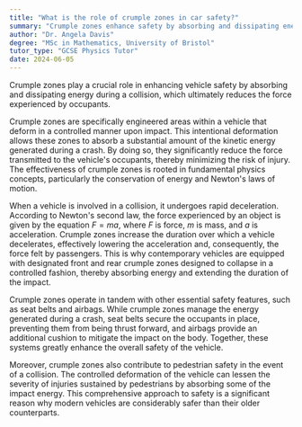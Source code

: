 ```yaml
---
title: "What is the role of crumple zones in car safety?"
summary: "Crumple zones enhance safety by absorbing and dissipating energy in collisions, thereby reducing the force experienced by occupants."
author: "Dr. Angela Davis"
degree: "MSc in Mathematics, University of Bristol"
tutor_type: "GCSE Physics Tutor"
date: 2024-06-05
---
```


Crumple zones play a crucial role in enhancing vehicle safety by absorbing and dissipating energy during a collision, which ultimately reduces the force experienced by occupants.

Crumple zones are specifically engineered areas within a vehicle that deform in a controlled manner upon impact. This intentional deformation allows these zones to absorb a substantial amount of the kinetic energy generated during a crash. By doing so, they significantly reduce the force transmitted to the vehicle's occupants, thereby minimizing the risk of injury. The effectiveness of crumple zones is rooted in fundamental physics concepts, particularly the conservation of energy and Newton's laws of motion.

When a vehicle is involved in a collision, it undergoes rapid deceleration. According to Newton's second law, the force experienced by an object is given by the equation $F = ma$, where $F$ is force, $m$ is mass, and $a$ is acceleration. Crumple zones increase the duration over which a vehicle decelerates, effectively lowering the acceleration and, consequently, the force felt by passengers. This is why contemporary vehicles are equipped with designated front and rear crumple zones designed to collapse in a controlled fashion, thereby absorbing energy and extending the duration of the impact.

Crumple zones operate in tandem with other essential safety features, such as seat belts and airbags. While crumple zones manage the energy generated during a crash, seat belts secure the occupants in place, preventing them from being thrust forward, and airbags provide an additional cushion to mitigate the impact on the body. Together, these systems greatly enhance the overall safety of the vehicle.

Moreover, crumple zones also contribute to pedestrian safety in the event of a collision. The controlled deformation of the vehicle can lessen the severity of injuries sustained by pedestrians by absorbing some of the impact energy. This comprehensive approach to safety is a significant reason why modern vehicles are considerably safer than their older counterparts.
    